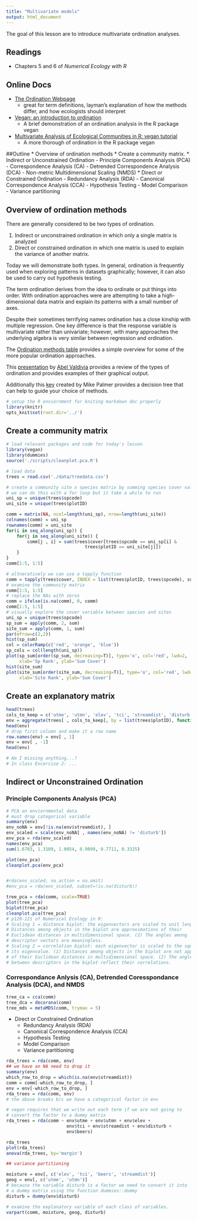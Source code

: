 ```yaml
---
title: "Multivariate models"
output: html_document
---
```


The goal of this lesson are to introduce multivariate ordination analyses.

## Readings
* Chapters 5 and 6 of *Numerical Ecology with R*

## Online Docs
* [The Ordination Webpage](http://ordination.okstate.edu/)
    - great for term definitions, layman's explanation of how the methods
    differ, and how ecologists should interpret
* [Vegan: an introduction to ordination](http://cran.r-project.org/web/packages/vegan/vignettes/intro-vegan.pdf)
    - A brief demonstration of an ordination analysis in the R package vegan
* [Multivariate Analysis of Ecological Communities in R: vegan tutorial](http://cc.oulu.fi/~jarioksa/opetus/metodi/vegantutor.pdf)
    - A more thorough  of ordination in the R package vegan

##Outline
* Overview of ordination methods
* Create a community matrix.
* Indirect or Unconstrained Ordination
    - Principle Components Analysis (PCA)
    - Correspondence Analysis (CA) 
    - Detrended Correspondence Analysis (DCA)
    - Non-metric Multidimensional Scaling (NMDS)
* Direct or Constrained Ordination
    - Redundancy Analysis (RDA)
    - Canonical Correspondence Analysis (CCA)
    - Hypothesis Testing
    - Model Comparison
    - Variance partitioning

## Overview of ordination methods

There are generally considered to be two types of ordination. 

1. Indirect or unconstrained ordination in which only a single matrix is analyzed
2. Direct or constrained ordination in which one matrix is used to explain the 
variance of another matrix. 

Today we will demonstrate both types. In general, ordination is frequently used
when exploring patterns in datasets graphically; however, it can also be used 
to carry out hypothesis testing. 

The term ordination derives from the idea to ordinate or put things into order.
With ordination approaches were are attempting to take a high-dimensional 
data matrix and explain its patterns with a small number of axes. 

Despite their sometimes terrifying names ordination has a close kinship with 
multiple regression. One key difference is that the response variable is 
multivariate rather than univariate; however, with many approaches the underlying
algebra is very similar between regression and ordination.

The [Ordination methods table](./ordination_methods_table.html)
provides a simple overview for some of the more popular ordination approaches. 

This [presentation](./community_structure_slides_with_notes.pdf) by 
[Abel Valdivia](http://www.unc.edu/~abelvald/) provides a review of the types of
ordination and provides examples of their graphical output. 

Additionally this [key](http://ordination.okstate.edu/key.htm) created by Mike
Palmer provides a decision tree that can help to guide your choice of methods.

```r
# setup the R enviornment for kniting markdown doc properly
library(knitr)
opts_knit$set(root.dir='../')
```

## Create a community matrix
```r
# load relevant packages and code for today's lesson
library(vegan)
library(dummies)
source('./scripts/cleanplot.pca.R')

# load data
trees = read.csv('./data/treedata.csv')
```
```r
# create a community site x species matrix by summing species cover values
# we can do this with a for loop but it take a while to run
uni_sp = unique(trees$spcode)
uni_site = unique(trees$plotID)
```
```r
comm = matrix(NA, ncol=length(uni_sp), nrow=length(uni_site))
colnames(comm) = uni_sp
rownames(comm) = uni_site
for(i in seq_along(uni_sp)) {
    for(j in seq_along(uni_site)) {
        comm[j , i] = sum(trees$cover[trees$spcode == uni_sp[i] &
                              trees$plotID == uni_site[j]])
    }
}
comm[1:5, 1:5]
```
```r
# altneratively we can use a tapply function 
comm = tapply(trees$cover, INDEX = list(trees$plotID, trees$spcode), sum)
# examine the community matrix
comm[1:5, 1:5]
# replace the NAs with zeros
comm = ifelse(is.na(comm), 0, comm)
comm[1:5, 1:5]
# visually explore the cover variable between species and sites
uni_sp = unique(trees$spcode)
sp_sum = apply(comm, 2, sum)
site_sum = apply(comm, 1, sum)
par(mfrow=c(2,2))
hist(sp_sum)
col = colorRamp(c('red', 'orange', 'blue'))
sp_cols = col(length(uni_sp))
plot(sp_sum[order(sp_sum, decreasing=T)], type='o', col='red', lwd=2,
     xlab='Sp Rank', ylab='Sum Cover')
hist(site_sum)
plot(site_sum[order(site_sum, decreasing=T)], type='o', col='red', lwd=2,
     xlab='Site Rank', ylab='Sum Cover')
```

## Create an explanatory matrix
```r
head(trees)
cols_to_keep = c('utme', 'utmn', 'elev', 'tci', 'streamdist', 'disturb', 'beers')
env = aggregate(trees[ , cols_to_keep], by = list(trees$plotID), function(x) x[1])
head(env)
# drop first column and make it a row name
row.names(env) = env[ , 1]
env = env[ , -1]
head(env)

# Am I missing anything...?
# In class Excercise 2: ... 
```

## Indirect or Unconstrained Ordination
### Principle Components Analysis (PCA)
```r
# PCA on enviornmental data
# must drop categorical variable
summary(env)
env_noNA = env[!is.na(env$streamdist), ]
env_scaled = scale(env_noNA[ , names(env_noNA) != 'disturb'])
env_pca = rda(env_scaled)
names(env_pca)
sum(1.6703, 1.3109, 1.0054, 0.9099, 0.7711, 0.3325)

plot(env_pca)
cleanplot.pca(env_pca)


#rda(env_scaled, na.action = na.omit)
#env_pca = rda(env_scaled, subset=!is.na(disturb))

tree_pca = rda(comm, scale=TRUE)
plot(tree_pca)
biplot(tree_pca)
cleanplot.pca(tree_pca)
# p120-121 of Numerical Ecology in R:
# Scaling 1 = distance biplot: the eigenvectors are scaled to unit length. (1)
# Distances among objects in the biplot are approximations of their
# Euclidean distances in multidimensional space. (2) The angles among
# descriptor vectors are meaningless.
# Scaling 2 = correlation biplot: each eigenvector is scaled to the square root of
# its eigenvalue. (1) Distances among objects in the biplot are not approximations
# of their Euclidean distances in multidimensional space. (2) The angles
# between descriptors in the biplot reflect their correlations.
```

### Correspondance Anlysis (CA), Detrended Coresspondance Analysis (DCA), and NMDS

```r
tree_ca = cca(comm)
tree_dca = decorana(comm)
tree_mds = metaMDS(comm, trymax = 5)
```

* Direct or Constrained Ordination
    - Redundancy Analysis (RDA)
    - Canonical Correspondence Analysis (CCA)
    - Hypothesis Testing
    - Model Comparison
    - Variance partitioning

```r
rda_trees = rda(comm, env)
## we have an NA need to drop it
summary(env)
which_row_to_drop = which(is.na(env$streamdist))
comm = comm[-which_row_to_drop, ]
env = env[-which_row_to_drop, ]
rda_trees = rda(comm, env)
# the above breaks b/c we have a categorical factor in env 

# vegan requires that we write out each term if we are not going to 
# convert the factor to a dummy matrix 
rda_trees = rda(comm ~ env$utme + env$utmn + env$elev + 
                       env$tci + env$streamdist + env$disturb + 
                       env$beers)

rda_trees
plot(rda_trees)
anova(rda_trees, by='margin')

## variance partitioning

moisture = env[, c('elev', 'tci', 'beers', 'streamdist')]
geog = env[, c('utme', 'utmn')]
# because the variable disturb is a factor we need to convert it into 
# a dummy matrix using the function dummies::dummy
disturb = dummy(env$disturb)

# examine the explanatory variable of each class of variables.
varpart(comm, moisture, geog, disturb)
```


